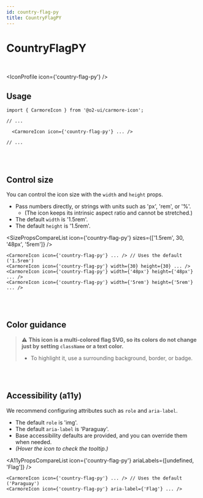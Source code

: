 ```yaml
---
id: country-flag-py
title: CountryFlagPY
---
```




# CountryFlagPY

<br />

<IconProfile icon={'country-flag-py'} />

## Usage

```tsx
import { CarmoreIcon } from '@o2-ui/carmore-icon';

// ...

  <CarmoreIcon icon={'country-flag-py'} ... />

// ...
```

<br />
<br />

## Control size

You can control the icon size with the `width` and `height` props.

- Pass numbers directly, or strings with units such as 'px', 'rem', or '%'.
  - (The icon keeps its intrinsic aspect ratio and cannot be stretched.)
- The default `width` is '1.5rem'.
- The default `height` is '1.5rem'.

<SizePropsCompareList icon={'country-flag-py'} sizes={['1.5rem', 30, '48px', '5rem']} />

```tsx
<CarmoreIcon icon={'country-flag-py'} ... /> // Uses the default ('1.5rem')
<CarmoreIcon icon={'country-flag-py'} width={30} height={30} ... />
<CarmoreIcon icon={'country-flag-py'} width={'48px'} height={'48px'} ... />
<CarmoreIcon icon={'country-flag-py'} width={'5rem'} height={'5rem'} ... />
```

<br />
<br />

## Color guidance

> ⚠️ <b>This icon is a multi-colored flag SVG, so its colors do not change just by setting `className` or a text color.</b>
>
> - To highlight it, use a surrounding background, border, or badge.

<br />
<br />

## Accessibility (a11y)

We recommend configuring attributes such as `role` and `aria-label`.

- The default `role` is 'img'.
- The default `aria-label` is 'Paraguay'.
- Base accessibility defaults are provided, and you can override them when needed.
- _(Hover the icon to check the tooltip.)_

<A11yPropsCompareList icon={'country-flag-py'} ariaLabels={[undefined, 'Flag']} />

```tsx
<CarmoreIcon icon={'country-flag-py'} ... /> // Uses the default ('Paraguay')
<CarmoreIcon icon={'country-flag-py'} aria-label={'Flag'} ... />
```
